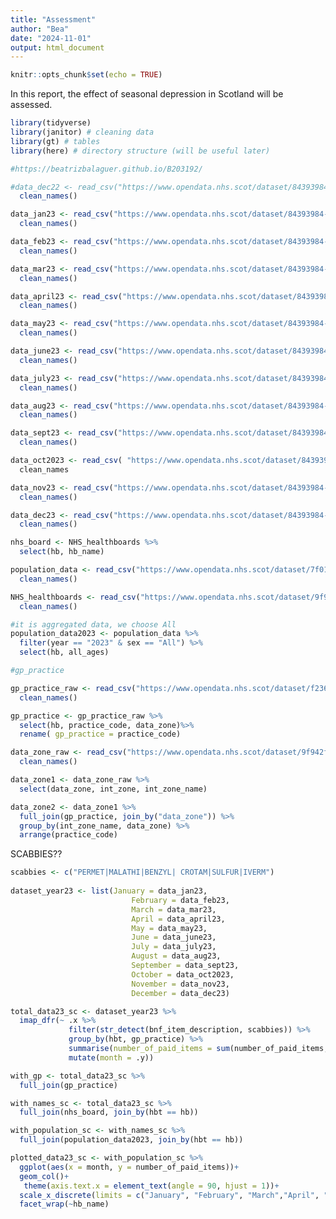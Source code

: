 ```yaml
---
title: "Assessment"
author: "Bea"
date: "2024-11-01"
output: html_document
---
```


```r
knitr::opts_chunk$set(echo = TRUE)
```

In this report, the effect of seasonal depression in Scotland will be assessed.

```r
library(tidyverse)
library(janitor) # cleaning data
library(gt) # tables
library(here) # directory structure (will be useful later)

#https://beatrizbalaguer.github.io/B203192/

#data_dec22 <- read_csv("https://www.opendata.nhs.scot/dataset/84393984-14e9-4b0d-a797-b288db64d088/resource/00213ffa-941e-4389-9e6f-3bca8067da8c/download/pitc202212.csv") %>% 
  clean_names()

data_jan23 <- read_csv("https://www.opendata.nhs.scot/dataset/84393984-14e9-4b0d-a797-b288db64d088/resource/6caa7144-f0e4-4ab0-b9e4-8fa10c8edf1c/download/pitc202301.csv") %>% 
  clean_names()

data_feb23 <- read_csv("https://www.opendata.nhs.scot/dataset/84393984-14e9-4b0d-a797-b288db64d088/resource/ad6d7f4e-08fd-40ed-ad49-bf450d386f39/download/pitc202302.csv") %>% 
  clean_names()

data_mar23 <- read_csv("https://www.opendata.nhs.scot/dataset/84393984-14e9-4b0d-a797-b288db64d088/resource/8dd06c58-1a09-483a-8a01-5d68cfb8b38e/download/pitc202303.csv") %>% 
  clean_names()

data_april23 <- read_csv("https://www.opendata.nhs.scot/dataset/84393984-14e9-4b0d-a797-b288db64d088/resource/720699b0-7584-4ddb-9915-79b298189d1d/download/pitc202304.csv") %>% 
  clean_names()

data_may23 <- read_csv("https://www.opendata.nhs.scot/dataset/84393984-14e9-4b0d-a797-b288db64d088/resource/a0cf1a9f-d8c3-4bda-a8d9-733897c4c288/download/pitc202305.csv") %>% 
  clean_names()

data_june23 <- read_csv("https://www.opendata.nhs.scot/dataset/84393984-14e9-4b0d-a797-b288db64d088/resource/66e9611a-fbea-45b2-9edd-351c388fd06d/download/pitc202306.csv") %>% 
  clean_names()

data_july23 <- read_csv("https://www.opendata.nhs.scot/dataset/84393984-14e9-4b0d-a797-b288db64d088/resource/7bb45ee6-6f1c-45f4-933b-958bdbe0ca4f/download/pitc202307.csv") %>%
  clean_names()

data_aug23 <- read_csv("https://www.opendata.nhs.scot/dataset/84393984-14e9-4b0d-a797-b288db64d088/resource/72ca4ad2-0228-4672-9eb0-cc911e4a8ca7/download/pitc202308.csv") %>% 
  clean_names()

data_sept23 <- read_csv("https://www.opendata.nhs.scot/dataset/84393984-14e9-4b0d-a797-b288db64d088/resource/2d3d240f-1467-4a91-9f0e-769745650cb9/download/pitc202309.csv") %>% 
  clean_names()

data_oct2023 <- read_csv( "https://www.opendata.nhs.scot/dataset/84393984-14e9-4b0d-a797-b288db64d088/resource/94134438-db1d-4b8d-8f70-5e9b0e47bd03/download/pitc202310.csv") %>% 
  clean_names

data_nov23 <- read_csv("https://www.opendata.nhs.scot/dataset/84393984-14e9-4b0d-a797-b288db64d088/resource/21d11fed-a494-4e30-9bb6-46143c3b9530/download/pitc202311.csv") %>% 
  clean_names()

data_dec23 <- read_csv("https://www.opendata.nhs.scot/dataset/84393984-14e9-4b0d-a797-b288db64d088/resource/00cdf8d7-f784-4e87-894c-34f2540ea6ab/download/pitc202312.csv") %>% 
  clean_names()

nhs_board <- NHS_healthboards %>% 
  select(hb, hb_name)

population_data <- read_csv("https://www.opendata.nhs.scot/dataset/7f010430-6ce1-4813-b25c-f7f335bdc4dc/resource/27a72cc8-d6d8-430c-8b4f-3109a9ceadb1/download/hb2019_pop_est_14102024.csv") %>% 
  clean_names()

NHS_healthboards <- read_csv("https://www.opendata.nhs.scot/dataset/9f942fdb-e59e-44f5-b534-d6e17229cc7b/resource/652ff726-e676-4a20-abda-435b98dd7bdc/download/hb14_hb19.csv") %>% 
  clean_names()

#it is aggregated data, we choose All
population_data2023 <- population_data %>% 
  filter(year == "2023" & sex == "All") %>% 
  select(hb, all_ages)

#gp_practice

gp_practice_raw <- read_csv("https://www.opendata.nhs.scot/dataset/f23655c3-6e23-4103-a511-a80d998adb90/resource/b3b126d3-3b0c-4856-b348-0b37f8286367/download/practice_contactdetails_apr2024-open-data.csv") %>% 
  clean_names()

gp_practice <- gp_practice_raw %>% 
  select(hb, practice_code, data_zone)%>% 
  rename( gp_practice = practice_code)

data_zone_raw <- read_csv("https://www.opendata.nhs.scot/dataset/9f942fdb-e59e-44f5-b534-d6e17229cc7b/resource/395476ab-0720-4740-be07-ff4467141352/download/dz2011_codes_and_labels_21042020.csv") %>% 
  clean_names()

data_zone1 <- data_zone_raw %>% 
  select(data_zone, int_zone, int_zone_name)

data_zone2 <- data_zone1 %>%
  full_join(gp_practice, join_by("data_zone")) %>% 
  group_by(int_zone_name, data_zone) %>% 
  arrange(practice_code)


```

SCABBIES??

```r
scabbies <- c("PERMET|MALATHI|BENZYL| CROTAM|SULFUR|IVERM")
  
dataset_year23 <- list(January = data_jan23,
                           February = data_feb23,
                           March = data_mar23,
                           April = data_april23,
                           May = data_may23,
                           June = data_june23,
                           July = data_july23,
                           August = data_aug23,
                           September = data_sept23,
                           October = data_oct2023,
                           November = data_nov23,
                           December = data_dec23)

total_data23_sc <- dataset_year23 %>%
  imap_dfr(~ .x %>%
             filter(str_detect(bnf_item_description, scabbies)) %>%
             group_by(hbt, gp_practice) %>%
             summarise(number_of_paid_items = sum(number_of_paid_items, na.rm = TRUE), .groups = "drop") %>%
             mutate(month = .y))

with_gp <- total_data23_sc %>% 
  full_join(gp_practice)

with_names_sc <- total_data23_sc %>% 
  full_join(nhs_board, join_by(hbt == hb))

with_population_sc <- with_names_sc %>% 
  full_join(population_data2023, join_by(hbt == hb))

plotted_data23_sc <- with_population_sc %>% 
  ggplot(aes(x = month, y = number_of_paid_items))+
  geom_col()+
   theme(axis.text.x = element_text(angle = 90, hjust = 1))+
  scale_x_discrete(limits = c("January", "February", "March","April", "May","June", "July", "August","September","October", "November","December"))+
  facet_wrap(~hb_name)


```


